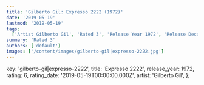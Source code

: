 ```yaml
---
title: 'Gilberto Gil: Expresso 2222 (1972)'
date: '2019-05-19'
lastmod: '2019-05-19'
tags:
  ['Artist Gilberto Gil', 'Rated 3', 'Release Year 1972', 'Release Decade 1970']
summary: 'Rated 3'
authors: ['default']
images: ['/content/images/gilberto-gil|expresso-2222.jpg']
---
```


  key: 'gilberto-gil|expresso-2222',
  title: 'Expresso 2222',
  release_year: 1972,
  rating: 6,
  rating_date: '2019-05-19T00:00:00.000Z',
  artist: 'Gilberto Gil',
};

<MusicRating data={data} />
